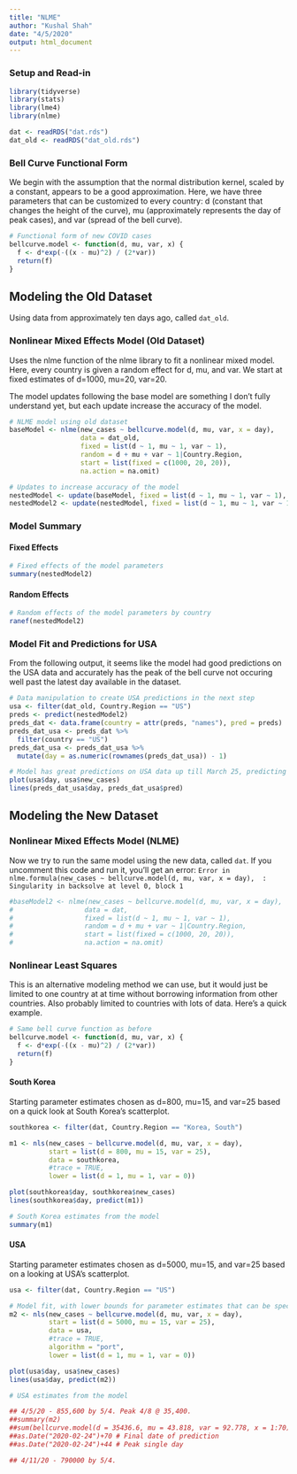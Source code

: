```yaml
---
title: "NLME"
author: "Kushal Shah"
date: "4/5/2020"
output: html_document
---
```


### Setup and Read-in

```r
library(tidyverse)
library(stats)
library(lme4)
library(nlme)

dat <- readRDS("dat.rds")
dat_old <- readRDS("dat_old.rds")
```

### Bell Curve Functional Form

We begin with the assumption that the normal distribution kernel, scaled by a constant, appears to be a good approximation. Here, we have three parameters that can be customized to every country: d (constant that changes the height of the curve), mu (approximately represents the day of peak cases), and var (spread of the bell curve).

```r
# Functional form of new COVID cases
bellcurve.model <- function(d, mu, var, x) {
  f <- d*exp(-((x - mu)^2) / (2*var))
  return(f)
}
```

## Modeling the Old Dataset

Using data from approximately ten days ago, called `dat_old`.

### Nonlinear Mixed Effects Model (Old Dataset)

Uses the nlme function of the nlme library to fit a nonlinear mixed model. Here, every country is given a random effect for d, mu, and var. We start at fixed estimates of d=1000, mu=20, var=20.

The model updates following the base model are something I don't fully understand yet, but each update increase the accuracy of the model.

```r
# NLME model using old dataset
baseModel <- nlme(new_cases ~ bellcurve.model(d, mu, var, x = day), 
                  data = dat_old, 
                  fixed = list(d ~ 1, mu ~ 1, var ~ 1),
                  random = d + mu + var ~ 1|Country.Region,
                  start = list(fixed = c(1000, 20, 20)),
                  na.action = na.omit)

# Updates to increase accuracy of the model
nestedModel <- update(baseModel, fixed = list(d ~ 1, mu ~ 1, var ~ 1), start = fixef(baseModel))
nestedModel2 <- update(nestedModel, fixed = list(d ~ 1, mu ~ 1, var ~ 1), start = fixef(nestedModel))
```

### Model Summary

#### Fixed Effects

```r
# Fixed effects of the model parameters
summary(nestedModel2)
```

#### Random Effects

```r
# Random effects of the model parameters by country
ranef(nestedModel2)
```

### Model Fit and Predictions for USA

From the following output, it seems like the model had good predictions on the USA data and accurately has the peak of the bell curve not occuring well past the latest day available in the dataset.

```r
# Data manipulation to create USA predictions in the next step
usa <- filter(dat_old, Country.Region == "US")
preds <- predict(nestedModel2)
preds_dat <- data.frame(country = attr(preds, "names"), pred = preds)
preds_dat_usa <- preds_dat %>% 
  filter(country == "US") 
preds_dat_usa <- preds_dat_usa %>%
  mutate(day = as.numeric(rownames(preds_dat_usa)) - 1)

# Model has great predictions on USA data up till March 25, predicting a normal curve with peak new cases at day 29
plot(usa$day, usa$new_cases)
lines(preds_dat_usa$day, preds_dat_usa$pred)
```

## Modeling the New Dataset

### Nonlinear Mixed Effects Model (NLME)

Now we try to run the same model using the new data, called `dat`. If you uncomment this code and run it, you'll get an error: `Error in nlme.formula(new_cases ~ bellcurve.model(d, mu, var, x = day),  : Singularity in backsolve at level 0, block 1`

```r
#baseModel2 <- nlme(new_cases ~ bellcurve.model(d, mu, var, x = day), 
#                  data = dat, 
#                  fixed = list(d ~ 1, mu ~ 1, var ~ 1),
#                  random = d + mu + var ~ 1|Country.Region,
#                  start = list(fixed = c(1000, 20, 20)),
#                  na.action = na.omit)
```

### Nonlinear Least Squares

This is an alternative modeling method we can use, but it would just be limited to one country at at time without borrowing information from other countries. Also probably limited to countries with lots of data. Here's a quick example.

```r
# Same bell curve function as before
bellcurve.model <- function(d, mu, var, x) {
  f <- d*exp(-((x - mu)^2) / (2*var))
  return(f)
}
```


#### South Korea

Starting parameter estimates chosen as d=800, mu=15, and var=25 based on a quick look at South Korea's scatterplot.

```r
southkorea <- filter(dat, Country.Region == "Korea, South")

m1 <- nls(new_cases ~ bellcurve.model(d, mu, var, x = day), 
          start = list(d = 800, mu = 15, var = 25), 
          data = southkorea, 
          #trace = TRUE, 
          lower = list(d = 1, mu = 1, var = 0))

plot(southkorea$day, southkorea$new_cases)
lines(southkorea$day, predict(m1))

# South Korea estimates from the model
summary(m1)
```

#### USA

Starting parameter estimates chosen as d=5000, mu=15, and var=25 based on a looking at USA's scatterplot.

```r
usa <- filter(dat, Country.Region == "US")

# Model fit, with lower bounds for parameter estimates that can be specified for the port algorithm
m2 <- nls(new_cases ~ bellcurve.model(d, mu, var, x = day), 
          start = list(d = 5000, mu = 15, var = 25), 
          data = usa, 
          #trace = TRUE, 
          algorithm = "port", 
          lower = list(d = 1, mu = 1, var = 0))

plot(usa$day, usa$new_cases)
lines(usa$day, predict(m2))

# USA estimates from the model

## 4/5/20 - 855,600 by 5/4. Peak 4/8 @ 35,400.
##summary(m2)
##sum(bellcurve.model(d = 35436.6, mu = 43.818, var = 92.778, x = 1:70))
##as.Date("2020-02-24")+70 # Final date of prediction
##as.Date("2020-02-24")+44 # Peak single day

## 4/11/20 - 790000 by 5/4.
```

